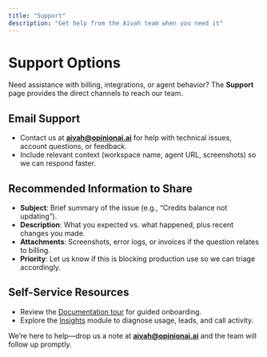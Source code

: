 ```yaml
---
title: "Support"
description: "Get help from the Aivah team when you need it"
---
```


# Support Options

Need assistance with billing, integrations, or agent behavior? The **Support** page provides the direct channels to reach our team.

## Email Support

- Contact us at **aivah@opinionai.ai** for help with technical issues, account questions, or feedback.
- Include relevant context (workspace name, agent URL, screenshots) so we can respond faster.

## Recommended Information to Share

- **Subject**: Brief summary of the issue (e.g., “Credits balance not updating”).
- **Description**: What you expected vs. what happened, plus recent changes you made.
- **Attachments**: Screenshots, error logs, or invoices if the question relates to billing.
- **Priority**: Let us know if this is blocking production use so we can triage accordingly.

## Self-Service Resources

- Review the [Documentation tour](/platform-setup/documentation) for guided onboarding.
- Explore the [Insights](/insights/overview) module to diagnose usage, leads, and call activity.

We’re here to help—drop us a note at **aivah@opinionai.ai** and the team will follow up promptly.
